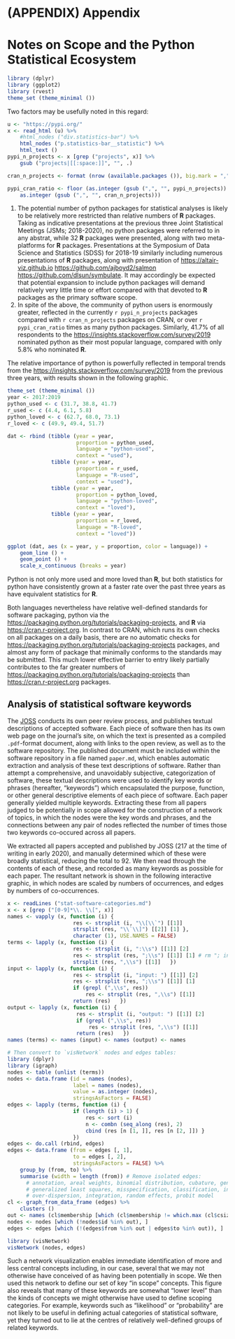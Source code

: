 # (APPENDIX) Appendix {-}

# Notes on Scope and the Python Statistical Ecosystem {#python}

```r
library (dplyr)
library (ggplot2)
library (rvest)
theme_set (theme_minimal ())
```

Two factors may be usefully noted in this regard:

```r
u <- "https://pypi.org/"
x <- read_html (u) %>%
    #html_nodes ("div.statistics-bar") %>%
    html_nodes ("p.statistics-bar__statistic") %>%
    html_text ()
pypi_n_projects <- x [grep ("projects", x)] %>%
    gsub ("projects|[[:space:]]", "", .)

cran_n_projects <- format (nrow (available.packages ()), big.mark = ",")

pypi_cran_ratio <- floor (as.integer (gsub (",", "", pypi_n_projects)) /
    as.integer (gsub (",", "", cran_n_projects)))
```

1. The potential number of python packages for statistical analyses is likely
   to be relatively more restricted than relative numbers of **R** packages.
   Taking as indicative presentations at the previous three Joint Statistical
   Meetings (JSMs; 2018-2020), no python packages were referred to in any
   abstrat, while 32 **R** packages were presented, along with two
   meta-platforms for **R** packages. Presentations at the Symposium of Data
   Science and Statistics (SDSS) for 2018-19 similarly including numerous
   presentations of **R** packages, along with presentation of
   [https://altair-viz.github.io](   three)
   [https://github.com/ajboyd2/salmon](   python)
   [https://github.com/dlsun/symbulate](   packages). It may accordingly be expected that potential expansion to
   include python packages will demand relatively very little time or effort
   compared with that devoted to **R** packages as the primary software scope.
2. In spite of the above, the community of python users is enormously greater,
   reflected in the currently `r pypi_n_projects` packages compared with
   `r cran_n_projects` packages on CRAN, or over `r pypi_cran_ratio` times as
   many python packages. Similarly, 41.7% of all respondents to the
   [https://insights.stackoverflow.com/survey/2019](   2019 stackoverflow developer survey) nominated python as their most
   popular language, compared with only 5.8% who nominated **R**.

The relative importance of python is powerfully reflected in temporal trends
from the
[https://insights.stackoverflow.com/survey/2019](stackoverflow developer survey) from the previous three years, with results
shown in the following graphic.

```r
theme_set (theme_minimal ())
year <- 2017:2019
python_used <- c (31.7, 38.8, 41.7)
r_used <- c (4.4, 6.1, 5.8)
python_loved <- c (62.7, 68.0, 73.1)
r_loved <- c (49.9, 49.4, 51.7)

dat <- rbind (tibble (year = year,
                      proportion = python_used,
                      language = "python-used",
                      context = "used"),
              tibble (year = year,
                      proportion = r_used,
                      language = "R-used",
                      context = "used"),
              tibble (year = year,
                      proportion = python_loved,
                      language = "python-loved",
                      context = "loved"),
              tibble (year = year,
                      proportion = r_loved,
                      language = "R-loved",
                      context = "loved"))

ggplot (dat, aes (x = year, y = proportion, color = language)) +
    geom_line () +
    geom_point () +
    scale_x_continuous (breaks = year)
```

Python is not only more used and more loved than **R**, but both statistics for
python have consistently grown at a faster rate over the past three years as
have equivalent statistics for **R**.

Both languages nevertheless have relative well-defined standards for software
packaging, python via the
[https://packaging.python.org/tutorials/packaging-projects](Python Package Index (pypi)), and **R** via
[https://cran.r-project.org](CRAN). In contrast to CRAN, which runs its own checks on all packages on
a daily basis, there are no automatic checks for
[https://packaging.python.org/tutorials/packaging-projects](pypi) packages, and almost any form of package that minimally conforms to
the standards may be submitted. This much lower effective barrier to entry
likely partially contributes to the far greater numbers of
[https://packaging.python.org/tutorials/packaging-projects](pypi) than
[https://cran.r-project.org](CRAN) packages.

## Analysis of statistical software keywords

The
[JOSS](https://joss.theoj.org)
conducts its own peer review process, and publishes textual descriptions of
accepted software. Each piece of software then has its own web page on the
journal's site, on which the text is presented as a compiled `.pdf`-format
document, along with links to the open review, as well as to the software
repository. The published document must be included within the software
repository in a file named `paper.md`, which enables automatic extraction and
analysis of these text descriptions of software. Rather than attempt
a comprehensive, and unavoidably subjective, categorization of software, these
textual descriptions were used to identify key words or phrases (hereafter,
"keywords") which encapsulated the purpose, function, or other general
descriptive elements of each piece of software. Each paper generally yielded
multiple keywords. Extracting these from all papers judged to be potentially in
scope allowed for the construction of a network of topics, in which the nodes
were the key words and phrases, and the connections between any pair of nodes
reflected the number of times those two keywords co-occured across all papers.

We extracted all papers accepted and published by JOSS (217 at the time of
writing in early 2020), and manually determined which of these were broadly
statistical, reducing the total to 92. We then read through the contents of
each of these, and recorded as many keywords as possible for each paper. The
resultant network is shown in the following interactive graphic, in which nodes
are scaled by numbers of occurrences, and edges by numbers of co-occurrences.


```r
x <- readLines ("stat-software-categories.md")
x <- x [grep ("[0-9]*\\. \\[", x)]
names <- vapply (x, function (i) {
                     res <- strsplit (i, "\\[\\`") [[1]]
                     strsplit (res, "\\`\\]") [[2]] [1] },
                     character (1), USE.NAMES = FALSE)
terms <- lapply (x, function (i) {
                     res <- strsplit (i, ":\\s") [[1]] [2]
                     res <- strsplit (res, ";\\s") [[1]] [1] # rm "; input"
                     strsplit (res, ",\\s") [[1]]   })
input <- lapply (x, function (i) {
                     res <- strsplit (i, "input: ") [[1]] [2]
                     res <- strsplit (res, ";\\s") [[1]] [1]
                     if (grepl (",\\s", res))
                         res <- strsplit (res, ",\\s") [[1]]
                     return (res)   })
output <- lapply (x, function (i) {
                      res <- strsplit (i, "output: ") [[1]] [2]
                      if (grepl (",\\s", res))
                          res <- strsplit (res, ",\\s") [[1]]
                      return (res)   })
names (terms) <- names (input) <- names (output) <- names

# Then convert to `visNetwork` nodes and edges tables:
library (dplyr)
library (igraph)
nodes <- table (unlist (terms))
nodes <- data.frame (id = names (nodes),
                     label = names (nodes),
                     value = as.integer (nodes),
                     stringsAsFactors = FALSE)
edges <- lapply (terms, function (i) {
                     if (length (i) > 1) {
                         res <- sort (i)
                         n <- combn (seq_along (res), 2)
                         cbind (res [n [1, ]], res [n [2, ]]) }
                     })
edges <- do.call (rbind, edges)
edges <- data.frame (from = edges [, 1],
                     to = edges [, 2],
                     stringsAsFactors = FALSE) %>%
    group_by (from, to) %>%
    summarise (width = length (from)) # Remove isolated edges:
      # annotation, areal weights, binomial distribution, cubature, gene loci,
      # generalized least squares, misspecification, classification, interpolation,
      # over-dispersion, integration, random effects, probit model
cl <- graph_from_data_frame (edges) %>%
    clusters ()
out <- names (cl$membership [which (cl$membership != which.max (cl$csize))])
nodes <- nodes [which (!nodes$id %in% out), ]
edges <- edges [which (!(edges$from %in% out | edges$to %in% out)), ]

library (visNetwork)
visNetwork (nodes, edges)
```

Such a network visualization enables immediate identification of more and less
central concepts including, in our case, several that we may not otherwise have
conceived of as having been potentially in scope. We then used this network to
define our set of key "in scope" concepts. This figure also reveals that many
of these keywords are somewhat "lower level" than the kinds of concepts we
might otherwise have used to define scoping categories. For example, keywords
such as "likelihood" or "probability" are not likely to be useful in defining
actual categories of statistical software, yet they turned out to lie at the
centres of relatively well-defined groups of related keywords.
